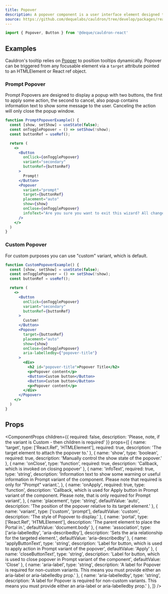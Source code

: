 ```yaml
---
title: Popover
description: A popover component is a user interface element designed to provide contextual information or actions in a compact and non-intrusive manner. 
source: https://github.com/dequelabs/cauldron/tree/develop/packages/react/src/components/Popover/index.tsx
---
```



```js
import { Popover, Button } from '@deque/cauldron-react'
```

## Examples

Cauldron's tooltip relies on [Popper](https://popper.js.org/) to position tooltips dynamically. Popover can be triggered from any focusable element via a `target` attribute pointed to an HTMLElement or React ref object.

### Prompt Popover

Prompt Popovers are designed to display a popup with two buttons, the first to apply some action, the second to cancel, 
also popup contains information text to show some message to the user.
Canceling the action will only close the popup window.

```jsx example
function PromptPopoverExample() {
  const [show, setShow] = useState(false);
  const onTogglePopover = () => setShow(!show);
  const buttonRef = useRef();

  return (
    <>
      <Button 
        onClick={onTogglePopover} 
        variant="secondary" 
        buttonRef={buttonRef}
      >
        Prompt!
      </Button>
      <Popover
        variant="prompt"
        target={buttonRef} 
        placement="auto" 
        show={show} 
        onClose={onTogglePopover}
        infoText="Are you sure you want to exit this wizard? All changes will be lost."
      />
    </>
  )
}
```

### Custom Popover

For custom purposes you can use "custom" variant, which is default.

```jsx example
function CustomPopoverExample() {
  const [show, setShow] = useState(false);
  const onTogglePopover = () => setShow(!show);
  const buttonRef = useRef();

  return (
    <>
      <Button 
        onClick={onTogglePopover} 
        variant="secondary" 
        buttonRef={buttonRef}
      >
        Custom!
      </Button>
      <Popover
        target={buttonRef} 
        placement="auto" 
        show={show} 
        onClose={onTogglePopover}
        aria-labelledby={"popover-title"}
      >
        <div>
          <h2 id="popover-title">Popover Title</h2>
          <p>Popover content</p>
          <Button>Custom button</Button>
          <Button>Custom button</Button>
          <p>Popover content</p>
        </div>
      </Popover>
    </>
  )
}
```

## Props

<ComponentProps
  children={{
    required: false,
    description: 'Please, note, if the variant is Custom - then children is required'
  }}
  props={[
    {
      name: 'target',
      type: ['React.Ref', 'HTMLElement'],
      required: true,
      description: 'The target element to attach the popover to.'
    },
    {
      name: 'show',
      type: 'boolean',
      required: true,
      description: 'Manually control the show state of the popover.'
    },
    {
      name: 'onClose',
      type: 'function',
      required: true,
      description: 'Callback, which is invoked on closing popover'
    },
    {
      name: 'infoText',
      required: true,
      type: 'string',
      description: 'Information text to show some warning or useful information in Prompt variant of the component. Please note that required is only for "Prompt" variant.',
    },
    {
      name: 'onApply',
      required: true,
      type: 'function',
      description: 'Callback, which is used for Apply button in Prompt variant of the component. Please note, that is only required for Prompt variant',
    },
    {
      name: 'placement',
      type: 'string',
      defaultValue: 'auto',
      description: 'The position of the popover relative to its target element.'
    },
    {
      name: 'variant',
      type: ['custom', 'prompt'],
      defaultValue: 'custom',
      description: 'The style of Popover to display.'
    },
    {
      name: 'portal',
      type: ['React.Ref', 'HTMLElement'],
      description: 'The parent element to place the Portal in.',
      defaultValue: 'document.body'
    },
    {
      name: 'association',
      type: ['aria-labelledby', 'aria-describedby'],
      description: 'Sets the aria relationship for the targeted element.',
      defaultValue: 'aria-describedby'
    },
    {
      name: 'applyButtonText',
      type: 'string',
      description: 'Label for button, which is used to apply action in Prompt variant of the popover',
      defaultValue: 'Apply'
    },
    {
      name: 'closeButtonText',
      type: 'string',
      description: 'Label for button, which is used to close popover in Prompt variant of the component',
      defaultValue: 'Close'
    },
    {
      name: 'aria-label',
      type: 'string',
      description: 'A label for Popover is required for non-custom variants. This means you must provide either an aria-label or aria-labelledby prop.'
    },
    {
      name: 'aria-labelledby',
      type: 'string',
      description: 'A label for Popover is required for non-custom variants. This means you must provide either an aria-label or aria-labelledby prop.'
    },
  ]}
/>